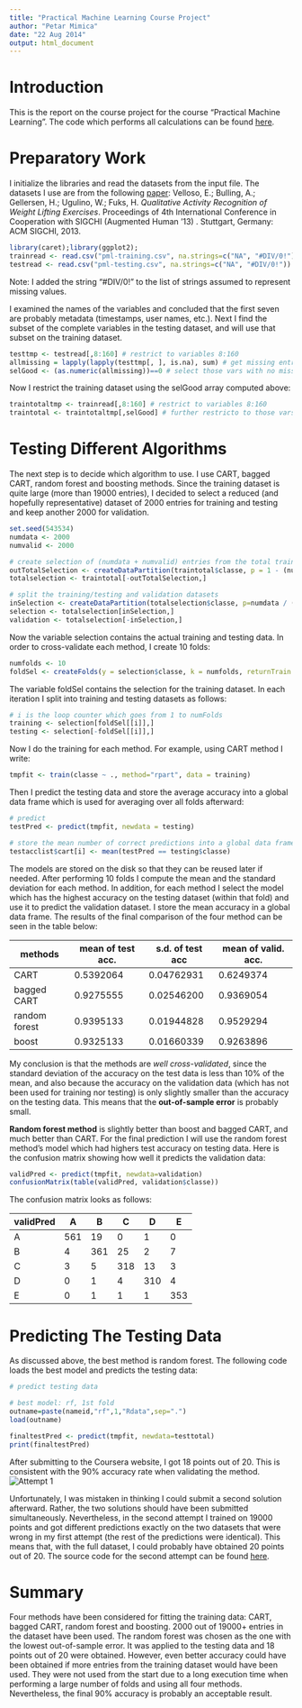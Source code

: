 ```yaml
---
title: "Practical Machine Learning Course Project"
author: "Petar Mimica"
date: "22 Aug 2014"
output: html_document
---
```


# Introduction

This is the report on the course project for the course "Practical Machine Learning". The code which performs all calculations can be found [here][project.R].

# Preparatory Work

I initialize the libraries and read the datasets from the input file. The datasets I use are from the following [paper][vellosoetal]: Velloso, E.; Bulling, A.; Gellersen, H.; Ugulino, W.; Fuks, H. *Qualitative Activity Recognition of Weight Lifting Exercises*. Proceedings of 4th International Conference in Cooperation with SIGCHI (Augmented Human '13) . Stuttgart, Germany: ACM SIGCHI, 2013.

```r
library(caret);library(ggplot2);
trainread <- read.csv("pml-training.csv", na.strings=c("NA", "#DIV/0!"))
testread <- read.csv("pml-testing.csv", na.strings=c("NA", "#DIV/0!"))
```
Note: I added the string "#DIV/0!" to the list of strings assumed to represent missing values.

I examined the names of the variables and concluded that the first seven are probably metadata (timestamps, user names, etc.). Next I find the subset of the complete variables in the testing dataset, and will use that subset on the training dataset.
```r
testtmp <- testread[,8:160] # restrict to variables 8:160
allmissing = lapply(lapply(testtmp[, ], is.na), sum) # get missing entries for all vars
selGood <- (as.numeric(allmissing))==0 # select those vars with no missing entries whatsoever
```
Now I restrict the training dataset using the selGood array computed above:
```r
traintotaltmp <- trainread[,8:160] # restrict to variables 8:160 
traintotal <- traintotaltmp[,selGood] # further restricto to those vars not missing in testing dataset
```

# Testing Different Algorithms

The next step is to decide which algorithm to use. I use CART, bagged CART, random forest and boosting methods. Since the training dataset is quite large (more than 19000 entries), I decided to select a reduced (and hopefully representative) dataset of 2000 entries for training and testing and keep another 2000 for validation.
```r
set.seed(543534)
numdata <- 2000
numvalid <- 2000

# create selection of (numdata + numvalid) entries from the total training data
outTotalSelection <- createDataPartition(traintotal$classe, p = 1 - (numdata+numvalid)/nrow(traintotal), list=FALSE)
totalselection <- traintotal[-outTotalSelection,]

# split the training/testing and validation datasets
inSelection <- createDataPartition(totalselection$classe, p=numdata / (numdata + numvalid), list=FALSE)
selection <- totalselection[inSelection,]
validation <- totalselection[-inSelection,]
```
Now the variable selection contains the actual training and testing data. In order to cross-validate each method, I create 10 folds:
```r
numfolds <- 10
foldSel <- createFolds(y = selection$classe, k = numfolds, returnTrain = TRUE)
```
The variable foldSel contains the selection for the training dataset. In each iteration I split into training and testing datasets as follows:
```r
# i is the loop counter which goes from 1 to numFolds
training <- selection[foldSel[[i]],]
testing <- selection[-foldSel[[i]],]
```
Now I do the training for each method. For example, using CART method I write:
```r
tmpfit <- train(classe ~ ., method="rpart", data = training)
```
Then I predict the testing data and store the average accuracy into a global data frame which is used for averaging over all folds afterward:
```r
# predict
testPred <- predict(tmpfit, newdata = testing)    

# store the mean number of correct predictions into a global data frame
testacclist$cart[i] <- mean(testPred == testing$classe)
```
The models are stored on the disk so that they can be reused later if needed. After performing 10 folds I compute the mean and the standard deviation for each method. In addition, for each method I select the model which has the highest accuracy on the testing dataset (within that fold) and use it to predict the validation dataset. I store the mean accuracy in a global data frame. The results of the final comparison of the four method can be seen in the table below:

methods | mean of test acc. |  s.d. of test acc | mean of valid. acc.
------|------------|------------|-----------
CART | 0.5392064 |0.04762931   |0.6249374
bagged CART | 0.9275555 |0.02546200   |0.9369054
random forest | 0.9395133 |0.01944828   |0.9529294
boost | 0.9325133 |0.01660339   |0.9263896

My conclusion is that the methods are *well cross-validated*, since the standard deviation of the accuracy on the test data is less than 10% of the mean, and also because the accuracy on the validation data (which has not been used for training nor testing) is only slightly smaller than the accuracy on the testing data. This means that the **out-of-sample error** is probably small. 

**Random forest method** is slightly better than boost and bagged CART, and much better than CART. For the final prediction I will use the random forest method's model which had highers test accuracy on testing data. Here is the confusion matrix showing how well it predicts the validation data:
```r
validPred <- predict(tmpfit, newdata=validation) 
confusionMatrix(table(validPred, validation$classe))
```
The confusion matrix looks as follows:  

validPred | A | B | C | D | E
------|------------|------------|-----------|--------|-------
A | 561  | 19 |  0 |  1 |  0
B  | 4 | 361 | 25 |  2 |  7
C  | 3 |  5 | 318 | 13 |  3
D  | 0  | 1  | 4 | 310 |  4  
E  | 0   | 1  | 1 |  1 | 353 

# Predicting The Testing Data

As discussed above, the best method is random forest. The following code loads the best model and predicts the testing data:
```r
# predict testing data

# best model: rf, 1st fold
outname=paste(nameid,"rf",1,"Rdata",sep=".")
load(outname)

finaltestPred <- predict(tmpfit, newdata=testtotal)
print(finaltestPred)
```

After submitting to the Coursera website, I got 18 points out of 20. This is consistent with the 90% accuracy rate when validating the method.
![Attempt 1][attempt1]

Unfortunately, I was mistaken in thinking I could submit a second solution afterward. Rather, the two solutions should have been submitted simultaneously. Nevertheless, in the second attempt I trained on 19000 points and got different predictions exactly on the two datasets that were wrong in my first attempt (the rest of the predictions were identical). This means that, with the full dataset, I could probably have obtained 20 points out of 20. The source code for the second attempt can be found [here][att2].

# Summary

Four methods have been considered for fitting the training data: CART, bagged CART, random forest and boosting. 2000 out of 19000+ entries in the dataset have been used. The random forest was chosen as the one with the lowest out-of-sample error. It was applied to the testing data and 18 points out of 20 were obtained. However, even better accuracy could have been obtained if more entries from the training dataset would have been used. They were not used from the start due to a long execution time when performing a large number of folds and using all four methods. Nevertheless, the final 90% accuracy is probably an acceptable result.

[vellosoetal]: http://groupware.les.inf.puc-rio.br/har
[project.R]: http://petarmimica.github.io/pml/project.R "project.R"
[attempt1]: http://petarmimica.github.io/pml/attempt1.png "attempt1.png"
[att2]: http://petarmimica.github.io/pml/attempt2.R "attempt2.R"
